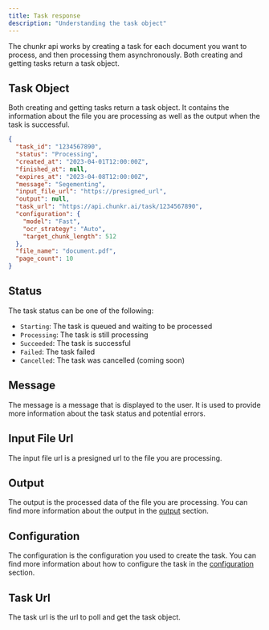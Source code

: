 ```yaml
---
title: Task response
description: "Understanding the task object"
---
```

The chunkr api works by creating a task for each document you want to process, and then processing them asynchronously.
Both creating and getting tasks return a task object. 

## Task Object

Both creating and getting tasks return a task object. 
It contains the information about the file you are processing as well as the output when the task is successful.

```json
{
  "task_id": "1234567890",
  "status": "Processing",
  "created_at": "2023-04-01T12:00:00Z",
  "finished_at": null,
  "expires_at": "2023-04-08T12:00:00Z",
  "message": "Segementing",
  "input_file_url": "https://presigned_url",
  "output": null,
  "task_url": "https://api.chunkr.ai/task/1234567890",
  "configuration": {
    "model": "Fast",
    "ocr_strategy": "Auto",
    "target_chunk_length": 512
  },
  "file_name": "document.pdf",
  "page_count": 10
}
```

## Status

The task status can be one of the following:

- `Starting`: The task is queued and waiting to be processed
- `Processing`: The task is still processing
- `Succeeded`: The task is successful
- `Failed`: The task failed
- `Cancelled`: The task was cancelled (coming soon)

## Message

The message is a message that is displayed to the user. It is used to provide more information about the task status and potential errors.

## Input File Url

The input file url is a presigned url to the file you are processing.

## Output

The output is the processed data of the file you are processing. You can find more information about the output in the [output](/output) section.

## Configuration

The configuration is the configuration you used to create the task. You can find more information about how to configure the task in the [configuration](/configuration) section.

## Task Url

The task url is the url to poll and get the task object.




